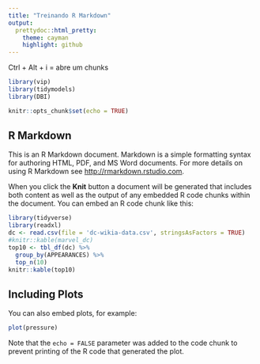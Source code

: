 ```yaml
---
title: "Treinando R Markdown"
output:
  prettydoc::html_pretty:
    theme: cayman
    highlight: github
---
```


Ctrl + Alt + i = abre um chunks
```r
library(vip)
library(tidymodels)
library(DBI)
```

```r
knitr::opts_chunk$set(echo = TRUE)
```

## R Markdown

This is an R Markdown document. Markdown is a simple formatting syntax for authoring HTML, PDF, and MS Word documents. For more details on using R Markdown see <http://rmarkdown.rstudio.com>.

When you click the **Knit** button a document will be generated that includes both content as well as the output of any embedded R code chunks within the document. You can embed an R code chunk like this:

```r
library(tidyverse)
library(readxl)
dc <- read.csv(file = 'dc-wikia-data.csv', stringsAsFactors = TRUE)
#knitr::kable(marvel_dc)
top10 <- tbl_df(dc) %>%
  group_by(APPEARANCES) %>%
  top_n(10)
knitr::kable(top10)
```

## Including Plots

You can also embed plots, for example:

```r
plot(pressure)
```

Note that the `echo = FALSE` parameter was added to the code chunk to prevent printing of the R code that generated the plot.
